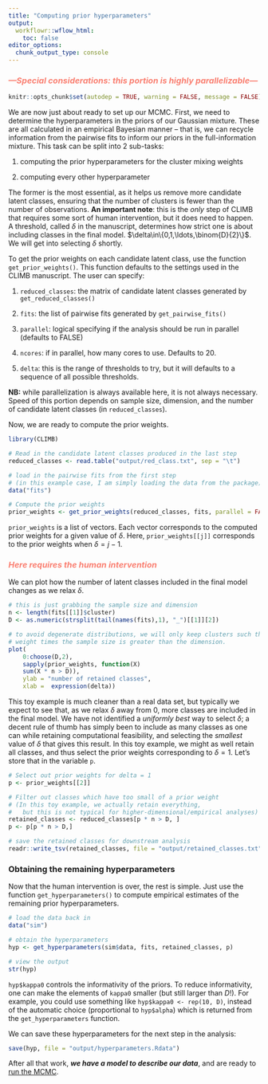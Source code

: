 ```yaml
---
title: "Computing prior hyperparameters"
output:
  workflowr::wflow_html:
    toc: false
editor_options:
  chunk_output_type: console
---
```


### <i><b><span style="color:salmon">---Special considerations: this portion is highly parallelizable---</span></b></i>

```r
knitr::opts_chunk$set(autodep = TRUE, warning = FALSE, message = FALSE)
```

We are now just about ready to set up our MCMC. First, we need to determine the hyperparameters in the priors of our Gaussian mixture. These are all calculated in an empirical Bayesian manner -- that is, we can recycle information from the pairwise fits to inform our priors in the full-information mixture. This task can be split into 2 sub-tasks:

1. computing the prior hyperparameters for the cluster mixing weights

2. computing every other hyperparameter

The former is the most essential, as it helps us remove more candidate latent classes, ensuring that the number of clusters is fewer than the number of observations. **An important note**: this is the *only* step of CLIMB that requires some sort of human intervention, but it does need to happen. A threshold, called $\delta$ in the manuscript, determines how strict one is about including classes in the final model. $\delta\in\{0,1,\ldots,\binom{D}{2}\}$. We will get into selecting $\delta$ shortly.

To get the prior weights on each candidate latent class, use the function `get_prior_weights()`. This function defaults to the settings used in the CLIMB manuscript. The user can specify:

1. `reduced_classes`: the matrix of candidate latent classes generated by `get_reduced_classes()`

2. `fits`: the list of pairwise fits generated by `get_pairwise_fits()`

3. `parallel`: logical specifying if the analysis should be run in parallel (defaults to FALSE)

4. `ncores`: if in parallel, how many cores to use. Defaults to 20.

5. `delta`: this is the range of thresholds to try, but it will defaults to a sequence of all possible thresholds.

**NB:** while parallelization is always available here, it is not always necessary. Speed of this portion depends on sample size, dimension, and the number of candidate latent classes (in `reduced_classes`). 

Now, we are ready to compute the prior weights.
```r
library(CLIMB)

# Read in the candidate latent classes produced in the last step
reduced_classes <- read.table("output/red_class.txt", sep = "\t")

# load in the pairwise fits from the first step
# (in this example case, I am simply loading the data from the package)
data("fits")

# Compute the prior weights
prior_weights <- get_prior_weights(reduced_classes, fits, parallel = FALSE)

```

`prior_weights` is a list of vectors. Each vector corresponds to the computed prior weights for a given value of $\delta$. Here, `prior_weights[[j]]` corresponds to the prior weights when $\delta = j-1$.

### <i><b><span style="color:salmon">Here requires the human intervention</span></b></i>

We can plot how the number of latent classes included in the final model changes as we relax $\delta$.

```r
# this is just grabbing the sample size and dimension
n <- length(fits[[1]]$cluster)
D <- as.numeric(strsplit(tail(names(fits),1), "_")[[1]][2])

# to avoid degenerate distributions, we will only keep clusters such that the prior
# weight times the sample size is greater than the dimension.
plot(
    0:choose(D,2),
    sapply(prior_weights, function(X)
    sum(X * n > D)),
    ylab = "number of retained classes",
    xlab =  expression(delta))
```

This toy example is much cleaner than a real data set, but typically we expect to see that, as we relax $\delta$ away from 0, more classes are included in the final model. We have not identified a *uniformly best* way to select $\delta$; a decent rule of thumb has simply been to include as many classes as one can while retaining computational feasibility, and selecting the *smallest* value of $\delta$ that gives this result. In this toy example, we might as well retain all classes, and thus select the prior weights corresponding to $\delta = 1$. Let's store that in the variable `p`.

```r
# Select out prior weights for delta = 1
p <- prior_weights[[2]]

# Filter out classes which have too small of a prior weight
# (In this toy example, we actually retain everything,
#   but this is not typical for higher-dimensional/empirical analyses)
retained_classes <- reduced_classes[p * n > D, ]
p <- p[p * n > D,]

# save the retained classes for downstream analysis
readr::write_tsv(retained_classes, file = "output/retained_classes.txt", col_names = FALSE)
```

### Obtaining the remaining hyperparameters

Now that the human intervention is over, the rest is simple. Just use the function `get_hyperparameters()` to compute empirical estimates of the remaining prior hyperparameters.

```r
# load the data back in
data("sim")

# obtain the hyperparameters
hyp <- get_hyperparameters(sim$data, fits, retained_classes, p)

# view the output
str(hyp)
```
`hyp$kappa0` controls the informativity of the priors. To reduce informativity, one can make the elements of `kappa0` smaller (but still larger than $D$!). For example, you could use something like `hyp$kappa0 <- rep(10, D)`, instead of the automatic choice (proportional to `hyp$alpha`) which is returned from the `get_hyperparameters` function.

We can save these hyperparameters for the next step in the analysis:
```r
save(hyp, file = "output/hyperparameters.Rdata")
```

After all that work, __*we have a model to describe our data*__, and are ready to [run the MCMC](running_mcmc.html).

